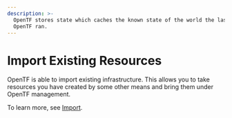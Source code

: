 ```yaml
---
description: >-
  OpenTF stores state which caches the known state of the world the last time
  OpenTF ran.
---
```


# Import Existing Resources

OpenTF is able to import existing infrastructure. This allows you to take
resources you have created by some other means and bring them under OpenTF management.

To learn more, see [Import](/docs/language/import).
